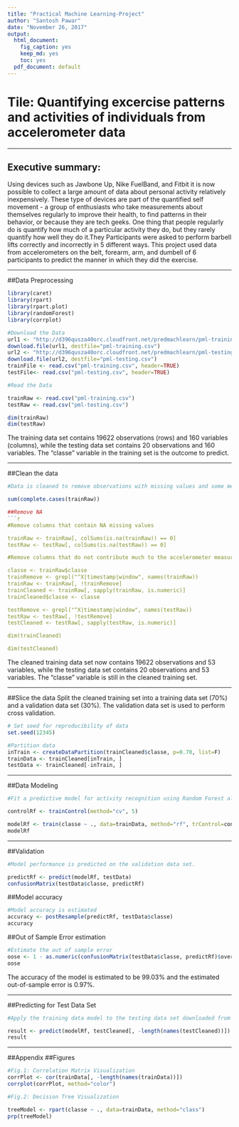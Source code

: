 ---
title: "Practical Machine Learning-Project"
author: "Santosh Pawar"
date: "November 26, 2017"
output:
  html_document: 
    fig_caption: yes
    keep_md: yes
    toc: yes
  pdf_document: default
---

# Tile: Quantifying excercise patterns and activities of individuals from accelerometer data

---

## Executive summary: 
Using devices such as Jawbone Up, Nike FuelBand, and Fitbit it is now possible to collect a large amount of data about personal activity relatively inexpensively. These type of devices are part of the quantified self movement - a group of enthusiasts who take measurements about themselves regularly to improve their health, to find patterns in their behavior, or because they are tech geeks. One thing that people regularly do is quantify how much of a particular activity they do, but they rarely quantify how well they do it.They Participants were asked to perform barbell lifts correctly and incorrectly in 5 different ways.
This project used data from accelerometers on the belt, forearm, arm, and dumbell of 6 participants to predict the manner in which they did the exercise.

--- 
 
##Data Preprocessing
```{r Data, include=FALSE}

library(caret)
library(rpart)
library(rpart.plot)
library(randomForest)
library(corrplot)

#Download the Data
url1 <- "http://d396qusza40orc.cloudfront.net/predmachlearn/pml-training.csv"
download.file(url1, destfile="pml-training.csv")
url2 <- "http://d396qusza40orc.cloudfront.net/predmachlearn/pml-testing.csv"
download.file(url2, destfile="pml-testing.csv")
trainFile <- read.csv("pml-training.csv", header=TRUE)
testFile<- read.csv("pml-testing.csv", header=TRUE)
```

```{r Read data, include=TRUE}
#Read the Data

trainRaw <- read.csv("pml-training.csv")
testRaw <- read.csv("pml-testing.csv")

dim(trainRaw)
dim(testRaw)
```

The training data set contains 19622 observations (rows) and 160 variables (columns), while the testing data set contains 20 observations and 160 variables. The "classe" variable in the training set is the outcome to predict.

---

##Clean the data
```{r Clean data1, include=TRUE}
#Data is cleaned to remove observations with missing values and some meaningless variables

sum(complete.cases(trainRaw))

##Remove NA
```{r Remove NA, include=TRUE}

#Remove columns that contain NA missing values

trainRaw <- trainRaw[, colSums(is.na(trainRaw)) == 0] 
testRaw <- testRaw[, colSums(is.na(testRaw)) == 0] 

#Remove columns that do not contribute much to the accelerometer measurements

classe <- trainRaw$classe
trainRemove <- grepl("^X|timestamp|window", names(trainRaw))
trainRaw <- trainRaw[, !trainRemove]
trainCleaned <- trainRaw[, sapply(trainRaw, is.numeric)]
trainCleaned$classe <- classe

testRemove <- grepl("^X|timestamp|window", names(testRaw))
testRaw <- testRaw[, !testRemove]
testCleaned <- testRaw[, sapply(testRaw, is.numeric)]

dim(trainCleaned)

dim(testCleaned)
```

The cleaned training data set now contains 19622 observations and 53 variables, while the testing data set contains 20 observations and 53 variables. The "classe" variable is still in the cleaned training set.

---

##Slice the data
Split the cleaned training set into a training data set (70%) and a validation data set (30%). The validation data set is used to perform cross validation.

```{r Splice data, include=TRUE}
# Set seed for reproducibility of data
set.seed(12345) 

#Partition data
inTrain <- createDataPartition(trainCleaned$classe, p=0.70, list=F)
trainData <- trainCleaned[inTrain, ]
testData <- trainCleaned[-inTrain, ]
```

---

##Data Modeling
```{r Data modeling, include=TRUE}
#Fit a predictive model for activity recognition using Random Forest algorithm. Five-fold cross validation is performed.

controlRf <- trainControl(method="cv", 5)

modelRf <- train(classe ~ ., data=trainData, method="rf", trControl=controlRf, ntree=250)
modelRf
```

---

##Validation
```{r Data validation, include=TRUE}
#Model performance is predicted on the validation data set.

predictRf <- predict(modelRf, testData)
confusionMatrix(testData$classe, predictRf)
```

##Model accuracy
```{r Model accuracy, include=TRUE}
#Model accuracy is estimated
accuracy <- postResample(predictRf, testData$classe)
accuracy
```

##Out of Sample Error estimation
```{r Out of sample error, include=TRUE}
#Estimate the out of sample error
oose <- 1 - as.numeric(confusionMatrix(testData$classe, predictRf)$overall[1])
oose
```
The accuracy of the model is estimated to be 99.03% and the estimated out-of-sample error is 0.97%.

---

##Predicting for Test Data Set
```{r Predict test data, include=TRUE}
#Apply the training data model to the testing data set downloaded from the data source. We remove the problem_id column first.

result <- predict(modelRf, testCleaned[, -length(names(testCleaned))])
result
```

---

##Appendix
##Figures
```{r Correlation matrix plot, include=TRUE}
#Fig.1: Correlation Matrix Visualization
corrPlot <- cor(trainData[, -length(names(trainData))])
corrplot(corrPlot, method="color")
```

```{r Decision tree, include=TRUE}
#Fig.2: Decision Tree Visualization

treeModel <- rpart(classe ~ ., data=trainData, method="class")
prp(treeModel) 
```


    
